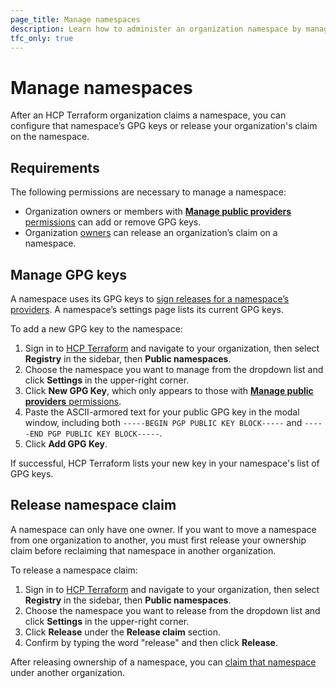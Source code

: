 ```yaml
---
page_title: Manage namespaces
description: Learn how to administer an organization namespace by managing its GPG keys or releasing it.
tfc_only: true
---
```


# Manage namespaces

After an HCP Terraform organization claims a namespace, you can configure that namespace’s GPG keys or release your organization's claim on the namespace.

## Requirements

The following permissions are necessary to manage a namespace:

- Organization owners or members with [**Manage public providers** permissions](/terraform/cloud-docs/users-teams-organizations/permissions#manage-public-registry) can add or remove GPG keys.
- Organization [owners](/terraform/cloud-docs/users-teams-organizations/permissions#organization-owners) can release an organization’s claim on a namespace.

## Manage GPG keys

A namespace uses its GPG keys to [sign releases for a namespace’s providers](/terraform/registry/providers/publishing#preparing-and-adding-a-signing-key). A namespace’s settings page lists its current GPG keys.

To add a new GPG key to the namespace:
1. Sign in to [HCP Terraform](https://app.terraform.io/) and navigate to your organization, then select **Registry** in the sidebar, then **Public namespaces**.
1. Choose the namespace you want to manage from the dropdown list and click **Settings** in the upper-right corner.
1. Click **New GPG Key**, which only appears to those with [**Manage public providers** permissions](/terraform/cloud-docs/users-teams-organizations/permissions#manage-public-registry).
1. Paste the ASCII-armored text for your public GPG key in the modal window, including both `-----BEGIN PGP PUBLIC KEY BLOCK-----` and `-----END PGP PUBLIC KEY BLOCK-----`.
1. Click **Add GPG Key**.

If successful, HCP Terraform lists your new key in your namespace's list of GPG keys.

## Release namespace claim

A namespace can only have one owner. If you want to move a namespace from one organization to another, you must first release your ownership claim before reclaiming that namespace in another organization.

To release a namespace claim:
1. Sign in to [HCP Terraform](https://app.terraform.io/) and navigate to your organization, then select **Registry** in the sidebar, then **Public namespaces**.
1. Choose the namespace you want to release from the dropdown list and click **Settings** in the upper-right corner.
1. Click **Release** under the **Release claim** section.
1. Confirm by typing the word "release" and then click **Release**.

After releasing ownership of a namespace, you can [claim that namespace](/terraform/cloud-docs/public-namespace/create_or_claim) under another organization.
